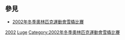 ==參見==
* [[2002年冬季奧林匹克運動會雪橇比賽|2002年冬季奧林匹克運動會雪橇比賽]]
{{Commons category|2002 Winter Olympics lugers}}

[[Category:各年冬季奧林匹克運動會雪橇運動員|2002]]
[[Category:2002年冬季奧林匹克運動會運動員|Luge]]
[[Category:2002年冬季奧林匹克運動會雪橇比賽|Category:2002年冬季奧林匹克運動會雪橇比賽]]